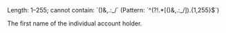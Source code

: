 <ParamField body="FirstName" type="string" required>
Length: 1–255; cannot contain: `()&,.:_/` (Pattern: `^(?!.*[()&,.:_/]).{1,255}$`)

The first name of the individual account holder.
</ParamField>